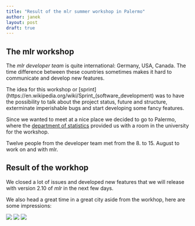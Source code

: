```yaml
---
title: "Result of the mlr summer workshop in Palermo"
author: janek
layout: post
draft: true
---
```


## The mlr workshop

The *mlr developer team* is quite international: Germany, USA, Canada. The time difference between these countries sometimes makes it hard to communicate and develop new features.

The idea for this workshop or [sprint](https://en.wikipedia.org/wiki/Sprint_(software_development) was to have the possibility to talk about the project status, future and structure, exterminate imperishable bugs and start developing some fancy features.

Since we wanted to meet at a nice place we decided to go to Palermo, where the [department of statistics](https://www.unipa.it/dipartimenti/seas/) provided us with a room in the university for the workshop.

Twelve people from the developer team met from the 8. to 15. August to work on and with mlr.


## Result of the workhop

We closed a lot of issues and developed new features that we will release with version 2.10 of *mlr* in the next few days.

We also head a great time in a great city aside from the workhop, here are some impressions:

![](../images/palermo/IMG_20160805_194946.jpg)
![](../images/palermo/IMG_20160806_094042.jpg)
![](../images/palermo/IMG_20160806_112236.jpg)

